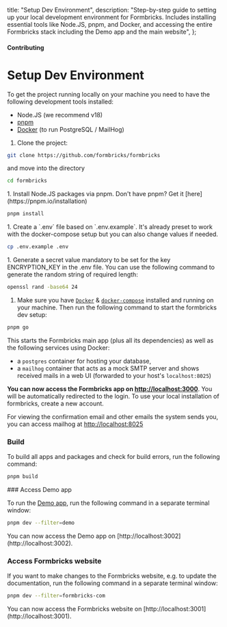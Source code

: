  title: "Setup Dev Environment",
  description: "Step-by-step guide to setting up your local development environment for Formbricks. Includes installing essential tools like Node.JS, pnpm, and Docker, and accessing the entire Formbricks stack including the Demo app and the main website",
};

#### Contributing

# Setup Dev Environment

To get the project running locally on your machine you need to have the following development tools installed:

- Node.JS (we recommend v18)
- [pnpm](https://pnpm.io/)
- [Docker](https://www.docker.com/) (to run PostgreSQL / MailHog)

1. Clone the project:
<Col>
   <CodeGroup title="Git clone Formbricks monorepo">

   ```bash
   git clone https://github.com/formbricks/formbricks
   ```

   </CodeGroup>
</Col>
   and move into the directory
<Col>
   <CodeGroup title="Move into the Formbricks monorepo">

   ```bash
   cd formbricks
   ```

   </CodeGroup>
</Col>
1. Install Node.JS packages via pnpm. Don't have pnpm? Get it [here](https://pnpm.io/installation)
<Col>
   <CodeGroup title="Install dependencies via pnpm">

   ```bash
   pnpm install
   ```

   </CodeGroup>
</Col>
1. Create a `.env` file based on `.env.example`. It's already preset to work with the docker-compose setup but you can also change values if needed.
<Col>
   <CodeGroup title="Define environment variables">

   ```bash
   cp .env.example .env
   ```

   </CodeGroup>
</Col>
1. Generate a secret value mandatory to be set for the key ENCRYPTION_KEY in the .env file. You can use the following command to generate the random string of required length:
<Col>
   <CodeGroup title="Set value of ENCRYPTION_KEY">

   ```bash
   openssl rand -base64 24
   ```

   </CodeGroup>
</Col>

1. Make sure you have [`Docker`](https://docs.docker.com/compose/) & [`docker-compose`](https://docs.docker.com/compose/) installed and running on your machine. Then run the following command to start the formbricks dev setup:
<Col>
   <CodeGroup title="Start Formbricks Dev Setup">

   ```bash
   pnpm go
   ```

   </CodeGroup>
</Col>
   This starts the Formbricks main app (plus all its dependencies) as well as the following services using Docker:

   - a `postgres` container for hosting your database,
   - a `mailhog` container that acts as a mock SMTP server and shows received mails in a web UI (forwarded to your host's `localhost:8025`)

   **You can now access the Formbricks app on [http://localhost:3000](http://localhost:3000)**. You will be automatically redirected to the login. To use your local installation of formbricks, create a new account.

   For viewing the confirmation email and other emails the system sends you, you can access mailhog at [http://localhost:8025](http://localhost:8025)

### Build

To build all apps and packages and check for build errors, run the following command:
<Col>
<CodeGroup title="Build Formbricks stack">

```bash
pnpm build
```

</CodeGroup>
</Col>
### Access Demo app

To run the [Demo app](/docs/contributing/demo), run the following command in a separate terminal window:
<Col>
<CodeGroup title="Start Formbricks Demo App">

```bash
pnpm dev --filter=demo
```

</CodeGroup>
</Col>
You can now access the Demo app on [http://localhost:3002](http://localhost:3002).

### Access Formbricks website

If you want to make changes to the Formbricks website, e.g. to update the documentation, run the following command in a separate terminal window:
<Col>
<CodeGroup title="Start Formbricks Website">

```bash
pnpm dev --filter=formbricks-com
```

</CodeGroup>
</Col>
You can now access the Formbricks website on [http://localhost:3001](http://localhost:3001).
